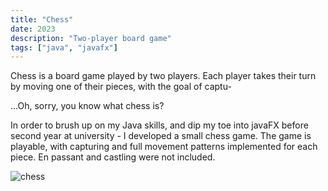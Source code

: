 ```yaml
---
title: "Chess"
date: 2023
description: "Two-player board game"
tags: ["java", "javafx"]
---
```


Chess is a board game played by two players. Each player takes their turn by moving one of their pieces, with the goal of captu-

...Oh, sorry, you know what chess is?

In order to brush up on my Java skills, and dip my toe into javaFX before second year at university - I developed a small chess game. The game is playable, with capturing and full movement patterns implemented for each piece. En passant and castling were not included.

<img alt="chess" className="h-100 mx-auto" src="/images/projects/chess.png" />
